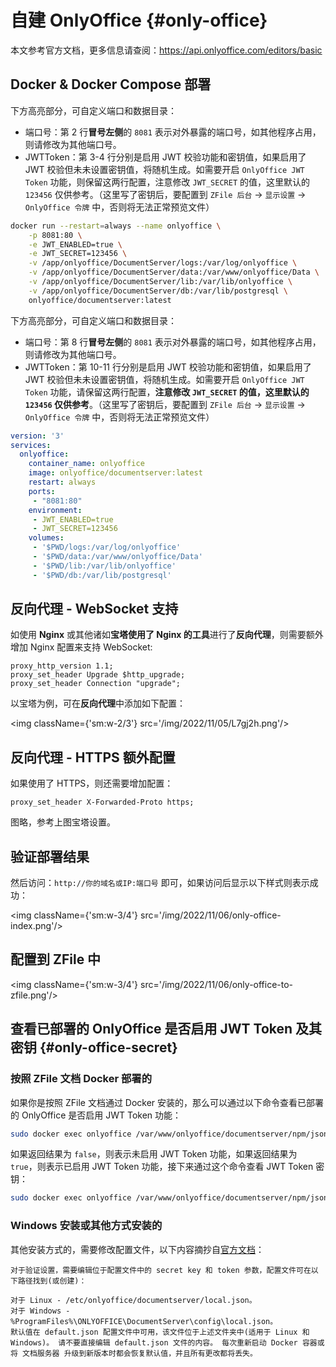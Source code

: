 
# 自建 OnlyOffice {#only-office}

本文参考官方文档，更多信息请查阅：https://api.onlyoffice.com/editors/basic

## Docker & Docker Compose 部署

<Tabs>
<TabItem value="docker" label="Docker">

下方高亮部分，可自定义端口和数据目录：

- 端口号：第 2 行**冒号左侧**的 `8081` 表示对外暴露的端口号，如其他程序占用，则请修改为其他端口号。
- JWTToken：第 3-4 行分别是启用 JWT 校验功能和密钥值，如果启用了 JWT 校验但未未设置密钥值，将随机生成。如需要开启 `OnlyOffice JWT Token` 功能，则保留这两行配置，注意修改 `JWT_SECRET` 的值，这里默认的 `123456` 仅供参考。（这里写了密钥后，要配置到 `ZFile 后台` -> `显示设置` -> `OnlyOffice 令牌` 中，否则将无法正常预览文件）

```bash showLineNumbers {2,3-4}
docker run --restart=always --name onlyoffice \
    -p 8081:80 \
    -e JWT_ENABLED=true \
    -e JWT_SECRET=123456 \
    -v /app/onlyoffice/DocumentServer/logs:/var/log/onlyoffice \
    -v /app/onlyoffice/DocumentServer/data:/var/www/onlyoffice/Data \
    -v /app/onlyoffice/DocumentServer/lib:/var/lib/onlyoffice \
    -v /app/onlyoffice/DocumentServer/db:/var/lib/postgresql \
    onlyoffice/documentserver:latest
```


</TabItem>
<TabItem value="docker-compose" label="Docker-Compose">

下方高亮部分，可自定义端口和数据目录：

- 端口号：第 8 行**冒号左侧**的 `8081` 表示对外暴露的端口号，如其他程序占用，则请修改为其他端口号。
- JWTToken：第 10-11 行分别是启用 JWT 校验功能和密钥值，如果启用了 JWT 校验但未未设置密钥值，将随机生成。如需要开启 `OnlyOffice JWT Token` 功能，请保留这两行配置，**注意修改 `JWT_SECRET` 的值，这里默认的 `123456` 仅供参考**。（这里写了密钥后，要配置到 `ZFile 后台` -> `显示设置` -> `OnlyOffice 令牌` 中，否则将无法正常预览文件）

```yaml showLineNumbers {8,10-11}
version: '3'
services:
  onlyoffice:
    container_name: onlyoffice
    image: onlyoffice/documentserver:latest
    restart: always
    ports:
     - "8081:80"
    environment:
     - JWT_ENABLED=true
     - JWT_SECRET=123456
    volumes:
     - '$PWD/logs:/var/log/onlyoffice'
     - '$PWD/data:/var/www/onlyoffice/Data'
     - '$PWD/lib:/var/lib/onlyoffice'
     - '$PWD/db:/var/lib/postgresql'
```

</TabItem>
</Tabs>


## 反向代理 - WebSocket 支持
如使用 **Nginx** 或其他诸如**宝塔使用了 Nginx 的工具**进行了**反向代理**，则需要额外增加 Nginx 配置来支持 WebSocket:

```properties showLineNumbers
proxy_http_version 1.1;
proxy_set_header Upgrade $http_upgrade;
proxy_set_header Connection "upgrade";
```

以宝塔为例，可在**反向代理**中添加如下配置：

<img className={'sm:w-2/3'} src='/img/2022/11/05/L7gj2h.png'/>


## 反向代理 - HTTPS 额外配置
如果使用了 HTTPS，则还需要增加配置：

```properties showLineNumbers
proxy_set_header X-Forwarded-Proto https;
```

图略，参考上图宝塔设置。

## 验证部署结果

然后访问：`http://你的域名或IP:端口号` 即可，如果访问后显示以下样式则表示成功：

<img className={'sm:w-3/4'} src='/img/2022/11/06/only-office-index.png'/>

## 配置到 ZFile 中

<img className={'sm:w-3/4'} src='/img/2022/11/06/only-office-to-zfile.png'/>


## 查看已部署的 OnlyOffice 是否启用 JWT Token 及其密钥 {#only-office-secret}


### 按照 ZFile 文档 Docker 部署的

如果你是按照 ZFile 文档通过 Docker 安装的，那么可以通过以下命令查看已部署的 OnlyOffice 是否启用 JWT Token 功能：

```bash
sudo docker exec onlyoffice /var/www/onlyoffice/documentserver/npm/json -f /etc/onlyoffice/documentserver/local.json 'services.CoAuthoring.token.enable.request.inbox'
```

如果返回结果为 `false`，则表示未启用 JWT Token 功能，如果返回结果为 `true`，则表示已启用 JWT Token 功能，接下来通过这个命令查看 JWT Token 密钥：

```bash
sudo docker exec onlyoffice /var/www/onlyoffice/documentserver/npm/json -f /etc/onlyoffice/documentserver/local.json 'services.CoAuthoring.secret.session.string'
```


### Windows 安装或其他方式安装的

其他安装方式的，需要修改配置文件，以下内容摘抄自[官方文档](https://api.onlyoffice.com/zh/editors/signature/)：

```
对于验证设置，需要编辑位于配置文件中的 secret key 和 token 参数，配置文件可在以下路径找到(或创建)：

对于 Linux - /etc/onlyoffice/documentserver/local.json。
对于 Windows - %ProgramFiles%\ONLYOFFICE\DocumentServer\config\local.json。
默认值在 default.json 配置文件中可用，该文件位于上述文件夹中(适用于 Linux 和 Windows)。 请不要直接编辑 default.json 文件的内容。 每次重新启动 Docker 容器或将 文档服务器 升级到新版本时都会恢复默认值，并且所有更改都将丢失。
```
